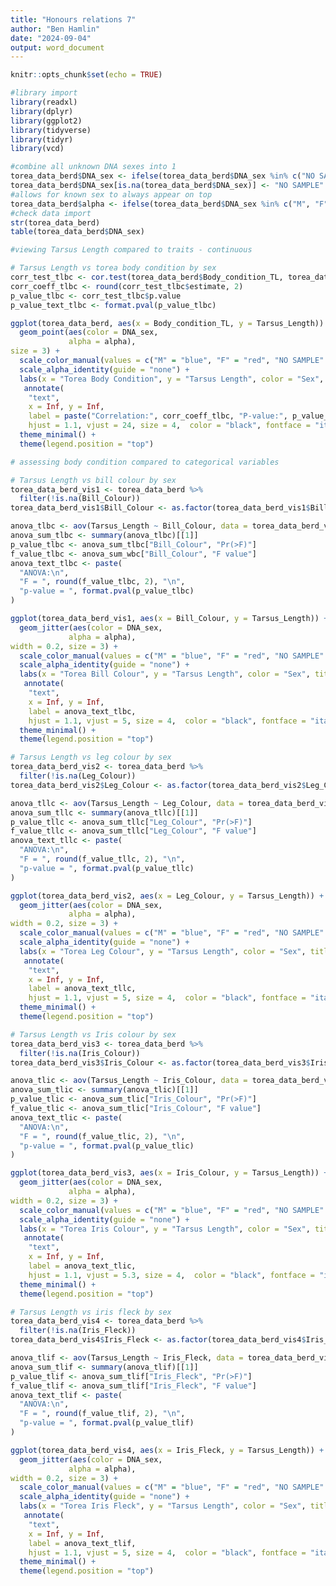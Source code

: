 ---
title: "Honours relations 7"
author: "Ben Hamlin"
date: "2024-09-04"
output: word_document
---

```{r setup, include=FALSE}
knitr::opts_chunk$set(echo = TRUE)
```

```{r}
#library import
library(readxl)
library(dplyr)
library(ggplot2)
library(tidyverse)
library(tidyr)
library(vcd)
```


```{r}
#combine all unknown DNA sexes into 1
torea_data_berd$DNA_sex <- ifelse(torea_data_berd$DNA_sex %in% c("NO SAMPLE", "X"), "NO SAMPLE", torea_data_berd$DNA_sex)
torea_data_berd$DNA_sex[is.na(torea_data_berd$DNA_sex)] <- "NO SAMPLE"
#allows for known sex to always appear on top
torea_data_berd$alpha <- ifelse(torea_data_berd$DNA_sex %in% c("M", "F"), 1, 0.7)
#check data import 
str(torea_data_berd)
table(torea_data_berd$DNA_sex)
```

```{r}
#viewing Tarsus Length compared to traits - continuous

# Tarsus Length vs torea body condition by sex
corr_test_tlbc <- cor.test(torea_data_berd$Body_condition_TL, torea_data_berd$Tarsus_Length)
corr_coeff_tlbc <- round(corr_test_tlbc$estimate, 2)
p_value_tlbc <- corr_test_tlbc$p.value
p_value_text_tlbc <- format.pval(p_value_tlbc)

ggplot(torea_data_berd, aes(x = Body_condition_TL, y = Tarsus_Length)) +
  geom_point(aes(color = DNA_sex,
             alpha = alpha),
size = 3) +
  scale_color_manual(values = c("M" = "blue", "F" = "red", "NO SAMPLE" = "grey")) +
  scale_alpha_identity(guide = "none") +
  labs(x = "Torea Body Condition", y = "Tarsus Length", color = "Sex", title = "Torea body condition vs Tarsus Length") +
   annotate(
    "text", 
    x = Inf, y = Inf, 
    label = paste("Correlation:", corr_coeff_tlbc, "P-value:", p_value_text_tlbc),
    hjust = 1.1, vjust = 24, size = 4,  color = "black", fontface = "italic") +
  theme_minimal() +
  theme(legend.position = "top")

# assessing body condition compared to categorical variables

# Tarsus Length vs bill colour by sex
torea_data_berd_vis1 <- torea_data_berd %>%
  filter(!is.na(Bill_Colour))
torea_data_berd_vis1$Bill_Colour <- as.factor(torea_data_berd_vis1$Bill_Colour)

anova_tlbc <- aov(Tarsus_Length ~ Bill_Colour, data = torea_data_berd_vis1)
anova_sum_tlbc <- summary(anova_tlbc)[[1]]
p_value_tlbc <- anova_sum_tlbc["Bill_Colour", "Pr(>F)"]
f_value_tlbc <- anova_sum_wbc["Bill_Colour", "F value"]
anova_text_tlbc <- paste(
  "ANOVA:\n",
  "F = ", round(f_value_tlbc, 2), "\n",
  "p-value = ", format.pval(p_value_tlbc)
)

ggplot(torea_data_berd_vis1, aes(x = Bill_Colour, y = Tarsus_Length)) +
  geom_jitter(aes(color = DNA_sex,
             alpha = alpha),
width = 0.2, size = 3) +
  scale_color_manual(values = c("M" = "blue", "F" = "red", "NO SAMPLE" = "grey")) +
  scale_alpha_identity(guide = "none") +
  labs(x = "Torea Bill Colour", y = "Tarsus Length", color = "Sex", title = "Torea bill colour vs Tarsus Length") +
   annotate(
    "text", 
    x = Inf, y = Inf, 
    label = anova_text_tlbc,
    hjust = 1.1, vjust = 5, size = 4,  color = "black", fontface = "italic") +
  theme_minimal() +
  theme(legend.position = "top")

# Tarsus Length vs leg colour by sex
torea_data_berd_vis2 <- torea_data_berd %>%
  filter(!is.na(Leg_Colour))
torea_data_berd_vis2$Leg_Colour <- as.factor(torea_data_berd_vis2$Leg_Colour)

anova_tllc <- aov(Tarsus_Length ~ Leg_Colour, data = torea_data_berd_vis2)
anova_sum_tllc <- summary(anova_tllc)[[1]]
p_value_tllc <- anova_sum_tllc["Leg_Colour", "Pr(>F)"]
f_value_tllc <- anova_sum_tllc["Leg_Colour", "F value"]
anova_text_tllc <- paste(
  "ANOVA:\n",
  "F = ", round(f_value_tllc, 2), "\n",
  "p-value = ", format.pval(p_value_tllc)
)

ggplot(torea_data_berd_vis2, aes(x = Leg_Colour, y = Tarsus_Length)) +
  geom_jitter(aes(color = DNA_sex,
             alpha = alpha),
width = 0.2, size = 3) +
  scale_color_manual(values = c("M" = "blue", "F" = "red", "NO SAMPLE" = "grey")) +
  scale_alpha_identity(guide = "none") +
  labs(x = "Torea Leg Colour", y = "Tarsus Length", color = "Sex", title = "Torea leg colour vs Tarsus Length") +
   annotate(
    "text", 
    x = Inf, y = Inf, 
    label = anova_text_tllc,
    hjust = 1.1, vjust = 5, size = 4,  color = "black", fontface = "italic") +
  theme_minimal() +
  theme(legend.position = "top")

# Tarsus Length vs Iris colour by sex
torea_data_berd_vis3 <- torea_data_berd %>%
  filter(!is.na(Iris_Colour))
torea_data_berd_vis3$Iris_Colour <- as.factor(torea_data_berd_vis3$Iris_Colour)

anova_tlic <- aov(Tarsus_Length ~ Iris_Colour, data = torea_data_berd_vis3)
anova_sum_tlic <- summary(anova_tlic)[[1]]
p_value_tlic <- anova_sum_tlic["Iris_Colour", "Pr(>F)"]
f_value_tlic <- anova_sum_tlic["Iris_Colour", "F value"]
anova_text_tlic <- paste(
  "ANOVA:\n",
  "F = ", round(f_value_tlic, 2), "\n",
  "p-value = ", format.pval(p_value_tlic)
)

ggplot(torea_data_berd_vis3, aes(x = Iris_Colour, y = Tarsus_Length)) +
  geom_jitter(aes(color = DNA_sex,
             alpha = alpha),
width = 0.2, size = 3) +
  scale_color_manual(values = c("M" = "blue", "F" = "red", "NO SAMPLE" = "grey")) +
  scale_alpha_identity(guide = "none") +
  labs(x = "Torea Iris Colour", y = "Tarsus Length", color = "Sex", title = "Torea iris colour vs Tarsus Length") +
   annotate(
    "text", 
    x = Inf, y = Inf, 
    label = anova_text_tlic,
    hjust = 1.1, vjust = 5.3, size = 4,  color = "black", fontface = "italic") +
  theme_minimal() +
  theme(legend.position = "top")

# Tarsus Length vs iris fleck by sex
torea_data_berd_vis4 <- torea_data_berd %>%
  filter(!is.na(Iris_Fleck))
torea_data_berd_vis4$Iris_Fleck <- as.factor(torea_data_berd_vis4$Iris_Fleck)

anova_tlif <- aov(Tarsus_Length ~ Iris_Fleck, data = torea_data_berd_vis4)
anova_sum_tlif <- summary(anova_tlif)[[1]]
p_value_tlif <- anova_sum_tlif["Iris_Fleck", "Pr(>F)"]
f_value_tlif <- anova_sum_tlif["Iris_Fleck", "F value"]
anova_text_tlif <- paste(
  "ANOVA:\n",
  "F = ", round(f_value_tlif, 2), "\n",
  "p-value = ", format.pval(p_value_tlif)
)

ggplot(torea_data_berd_vis4, aes(x = Iris_Fleck, y = Tarsus_Length)) +
  geom_jitter(aes(color = DNA_sex,
             alpha = alpha),
width = 0.2, size = 3) +
  scale_color_manual(values = c("M" = "blue", "F" = "red", "NO SAMPLE" = "grey")) +
  scale_alpha_identity(guide = "none") +
  labs(x = "Torea Iris Fleck", y = "Tarsus Length", color = "Sex", title = "Torea iris fleck vs Tarsus Length") +
   annotate(
    "text", 
    x = Inf, y = Inf, 
    label = anova_text_tlif,
    hjust = 1.1, vjust = 5, size = 4,  color = "black", fontface = "italic") +
  theme_minimal() +
  theme(legend.position = "top")

```